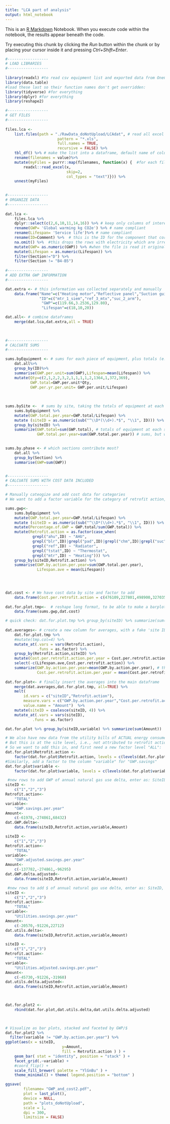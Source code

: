 ```yaml
---
title: "LCA part of analysis"
output: html_notebook
---
```


This is an [R Markdown](http://rmarkdown.rstudio.com) Notebook. When you execute code within the notebook, the results appear beneath the code. 

Try executing this chunk by clicking the *Run* button within the chunk or by placing your cursor inside it and pressing *Ctrl+Shift+Enter*. 

```r
#------------------
# LOAD LIBRARIES
#------------------
 
library(readxl) #to read csv equipment list and exported data from OneClick
library(data.table)
#load these last so their function names don't get overridden:
library(tidyverse) #for everything 
library(dplyr) #for everything 
library(reshape2)
```


```r
#------------------
# GET FILES
#------------------
 
files.lca <- 
    list.files(path = "./RawData_doNotUpload/LCAdat", # read all excel fileNAMES from the folder
                       pattern = "*.xls",
                       full.names = TRUE,
                       recursive = FALSE) %>% 
    tbl_df() %>% # make the list into a dataframe, default name of column is "value"
    rename(filenames = value)%>%
    mutate(myFiles = purrr::map(filenames, function(x) {  #for each filename, read in the file (gets nested)
        readxl::read_excel(x,
                           skip=2,
                           col_types = "text")})) %>% 
    unnest(myFiles) 
 

#------------------
# ORGANIZE DATA
#------------------ 
 
dat.lca <-
    files.lca %>%
    dplyr::select(c(2,6,10,11,14,16)) %>% # keep only columns of interest for this analysis
    rename(GWP= 'Global warming kg CO2e') %>% # name compliant
    rename(Lifespan= 'Service life')%>% # name compliant
    rename(ID=Comment) %>%  # this is the ID for the component that corresponds with spreadsheet naming convention
    na.omit() %>%  #this drops the rows with electricity which are irrelevant for this analysis
    mutate(GWP= as.numeric(GWP)) %>% #when the file is read it originally was converted to text, need it to be numeric 
    mutate(Lifespan = as.numeric(Lifespan)) %>%
    filter(Section!="D") %>% 
    filter(Section != "B4-B5")
  
#------------------
# ADD EXTRA GWP INFORMATION
#------------------ 

dat.extra <- # this information was collected separately and manually
    data.frame("Name"=c("Heating motor","Reflective panel","Suction guide"),
               "ID"=c("mtr_1_siem","ref_3_mtx","suc_2_arm"),
                "GWP"=c(119.66,3.2536,129.80),
                "Lifespan"=c(18,10,20))

dat.all<- # combine dataframes 
    merge(dat.lca,dat.extra,all = TRUE)  
    
    

#------------------
# CALCUATE SUMS
#------------------ 

sums.byEquipment <- # sums for each piece of equipment, plus totals (e.g., x number of pieces),plus per year of service life
    dat.all%>%
    group_by(ID)%>%
    summarise(GWP.per.unit=sum(GWP),Lifespan=mean(Lifespan)) %>%
    mutate(Qty=c(2,1,2,2,3,2,1,1,1,1,2,1364,1,372,369),
           GWP.total=GWP.per.unit*Qty,
           GWP.per.yr.per.unit= GWP.per.unit/Lifespan)
        
    
 
sums.bySite <-  # sums by site, taking the totals of equipment at each site
    sums.byEquipment %>%
    mutate(GWP.total.per.year=GWP.total/Lifespan) %>%
    mutate (siteID = as.numeric(sub("^\\D*(\\d+).*$", "\\1", ID))) %>% #extract the number from the ID to get the site
    group_by(siteID) %>%  
    summarize(GWP.total=sum(GWP.total), # totals of equipment at each site
              GWP.total.per.year=sum(GWP.total.per.year)) # sums, but with weighted average annual embodied carbon using service life of equipment

 
sums.by.phase <- # which sections contribute most?
    dat.all %>%
    group_by(Section) %>%
    summarise(GWP=sum(GWP))


#------------------
# CALCUATE SUMS WITH COST DATA INCLUDED
#------------------ 

# Manually cateogize and add cost data for categories        
# We want to add a factor variable for the category of retrofit action, to enable grouping equipment together

sums.gwp<-
    sums.byEquipment %>%
    mutate(GWP.total.per.year=GWP.total/Lifespan) %>%
    mutate (siteID = as.numeric(sub("^\\D*(\\d+).*$", "\\1", ID))) %>% #extract the number from the ID to get the site %>%
    mutate(Percentage.of.GWP = GWP.total/sum(GWP.total)) %>%
    mutate(Retrofit.action = as.factor(case_when(
            grepl("ahu",ID) ~ "AHU",
            grepl("blr",ID)|grepl("pad",ID)|grepl("chm",ID)|grepl("suc",ID)|grepl("pum",ID) ~ "Boiler",
            grepl("ref",ID) ~ "Radiator",
            grepl("tstat",ID) ~ "Thermostat",
            grepl("mtr",ID) ~ "Heating"))) %>%
    group_by(siteID,Retrofit.action) %>%
    summarise(GWP.by.action.per.year=sum(GWP.total.per.year),
              Lifespan.ave = mean(Lifespan)) 
     
    


dat.cost <- # We have cost data by site and factor to add
    data.frame(Cost.per.retrofit.action = c(476109,227801,498900,327035,970839,385398,246598,21358,337961)) 
  
dat.for.plot.tmp<-  # reshape long format, to be able to make a barplot, facetted
    data.frame(sums.gwp,dat.cost) 

# quick check: dat.for.plot.tmp %>% group_by(siteID) %>% summarize(sum(Cost.per.retrofit.action))
 
dat.averages<- # create a new column for averages, with a fake 'site ID' to be able to include it in facets
    dat.for.plot.tmp %>%
    #mutate(tmp.col=4) %>%
    mutate_at(.vars = vars(Retrofit.action),
              .funs = as.factor) %>%
    group_by(Retrofit.action,siteID) %>%
    mutate(Cost.per.retrofit.action.per.year = Cost.per.retrofit.action/Lifespan.ave) %>%
    select(-c(Lifespan.ave,Cost.per.retrofit.action)) %>%
    summarize(GWP.by.action.per.year=mean(GWP.by.action.per.year), # this is the step the averages by retrofit action
              Cost.per.retrofit.action.per.year = mean(Cost.per.retrofit.action.per.year))
 
dat.for.plot<- # finally insert the averages into the main dataframe
    merge(dat.averages,dat.for.plot.tmp, all=TRUE) %>% 
    melt(
        id.vars = c("siteID","Retrofit.action"),
        measure.vars = c("GWP.by.action.per.year","Cost.per.retrofit.action.per.year"),
        value.name = "Amount")  %>%
    mutate(siteID = coalesce(siteID, 4)) %>%
    mutate_at(.vars = vars(siteID),
            .funs = as.factor)

dat.for.plot %>% group_by(siteID,variable) %>% summarize(sum(Amount))

# We also have new data from the utility bills of ACTUAL energy consumed
# But this is at the site level, i.e., not attributed to retrofit action
# So we want to add this in, and first need a new factor level "ALL":
dat.for.plot$Retrofit.action <-
    factor(dat.for.plot$Retrofit.action, levels = c(levels(dat.for.plot$Retrofit.action),"ALL"))
#Similarly, add a factor to the column "variable" for "GWP.savings"
dat.for.plot$variable <-
    factor(dat.for.plot$variable, levels = c(levels(dat.for.plot$variable),"GWP.delta"))

 #new rows to add GWP of annual natural gas use delta, enter as: SiteID, retrofit.action=ALL, variable, amount
siteID <-
    c("1","2","3")
Retrofit.action<-
    "TOTAL"
variable<-
    "GWP.savings.per.year"
Amount<-
    c(-61978,-274861,68432)
dat.GWP.delta<-
    data.frame(siteID,Retrofit.action,variable,Amount)

siteID <-
    c("1","2","3")
Retrofit.action<-
    "TOTAL"
variable<-
    "GWP.adjusted.savings.per.year"
Amount<-
    c(-137782,-274861,-96295)
dat.GWP.delta.adjusted<-
    data.frame(siteID,Retrofit.action,variable,Amount)

 #new rows to add $ of annual natural gas use delta, enter as: SiteID, retrofit.action=ALL, variable, amount
siteID <-
    c("1","2","3")
Retrofit.action<-
    "TOTAL"
variable<-
    "Utilities.savings.per.year"
Amount<-
    c(-20570,-91226,22712)
dat.utils.delta<-
    data.frame(siteID,Retrofit.action,variable,Amount)

siteID <-
    c("1","2","3")
Retrofit.action<-
    "TOTAL"
variable<-
    "Utilities.adjusted.savings.per.year"
Amount<-
    c(-45730,-91226,-31960)
dat.utils.delta.adjusted<-
    data.frame(siteID,Retrofit.action,variable,Amount)

      

dat.for.plot2 <-
    rbind(dat.for.plot,dat.utils.delta,dat.utils.delta.adjusted) 
    


# Visualize as bar plots, stacked and faceted by GWP/$
dat.for.plot2 %>%
  filter(variable != "GWP.by.action.per.year") %>%
ggplot(aes(x = siteID,
                         y=Amount,  
                         fill = Retrofit.action ) ) + 
    geom_bar( stat = "identity", position = "stack" ) +
    facet_grid(.~variable) +
    #coord_flip() +
    scale_fill_brewer( palette = "YlGnBu" ) +
    theme_minimal() + theme( legend.position = "bottom" )  

ggsave(
        filename= "GWP_and_cost2.pdf",
        plot = last_plot(),
        device = NULL,
        path = "plots_doNotUpload",
        scale = 1,
        dpi = 300,
        limitsize = FALSE)
 
    
```

